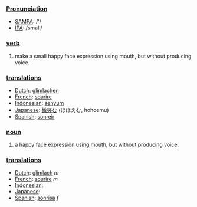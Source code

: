 ===[[Pronunciation]]===
*[[w:SAMPA|SAMPA]]: /'/
*[[w:IPA|IPA]]: /smaIl/

=== [[verb]] ===
# make a small happy face expression using mouth, but without producing voice.

=== [[translation]]s ===
*[[Dutch]]: [[glimlachen]]
*[[French]]: [[sourire]]
*[[Indonesian]]: [[senyum]]
*[[Japanese]]: [[微笑む]] (ほほえむ, hohoemu)
*[[Spanish]]: [[sonreir]]

=== [[noun]] ===
# a happy face expression using mouth, but without producing voice.

=== [[translation]]s ===
*[[Dutch]]: [[glimlach]] ''m''
*[[French]]: [[sourire]] ''m''
*[[Indonesian]]: [[]]
*[[Japanese]]: [[]]
*[[Spanish]]: [[sonrisa]] ''f''